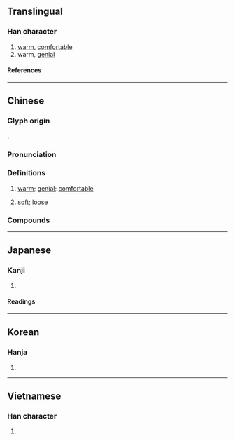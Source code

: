 {{character info}}
==Translingual==

===Han character===
{{Han char|rn=72|rad=日|as=09|sn=13|four=63016|canj=AJMM|ids=⿰日宣}}

# [[warm]], [[comfortable]]
# warm, [[genial]]

====References====
{{Han ref|kx=0497.330|dkj=14033|dj=0865.200|hdz=21526.090|uh=6684}}

----

==Chinese==
{{zh-forms|alt=煊,煖}}

===Glyph origin===
{{Han etym}}
{{Han compound|日|宣|t1=sun|ls=psc|c1=s|c2=p}}.

===Pronunciation===
{{zh-pron
|m=xuān
|c=hyun1
|mc=y
|oc=y
|ma=
|cat=a
}}

===Definitions===
{{zh-hanzi}}

# {{lb|zh|of sunshine}} [[warm]]; [[genial]]; [[comfortable]]
# {{lb|zh|dialect}} [[soft]]; [[loose]]

===Compounds===
{{zh-der|暄暖|寒暄|暄藤|暄妍|負日之暄|暄和|暄風|寒暄書|負暄|暄涼}}

----

==Japanese==

===Kanji===
{{ja-kanji|grade=|rs=日09}}

# {{rfdef|ja|sort=日09}}

====Readings====
{{ja-readings
|goon=こん
|kanon=けん
|kun=あたたか-い
}}

----

==Korean==

===Hanja===
{{ko-hanja|훤}}

# {{rfdef|ko|sort=日09}}

----

==Vietnamese==

===Han character===
{{vi-readings|rs=日09|reading=huyên}}

# {{rfdef|vi|sort=日09}}

{{cln|vi|Han tu}}